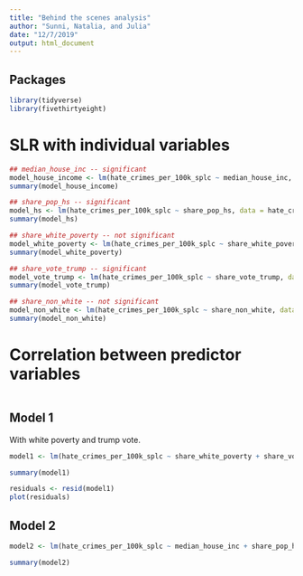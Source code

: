 ```yaml
---
title: "Behind the scenes analysis"
author: "Sunni, Natalia, and Julia"
date: "12/7/2019"
output: html_document
---
```


## Packages
```r
library(tidyverse)
library(fivethirtyeight)
```

# SLR with individual variables
```r
## median_house_inc -- significant
model_house_income <- lm(hate_crimes_per_100k_splc ~ median_house_inc, data = hate_crimes)
summary(model_house_income)

## share_pop_hs -- significant
model_hs <- lm(hate_crimes_per_100k_splc ~ share_pop_hs, data = hate_crimes)
summary(model_hs)

## share_white_poverty -- not significant
model_white_poverty <- lm(hate_crimes_per_100k_splc ~ share_white_poverty, data = hate_crimes)
summary(model_white_poverty)

## share_vote_trump -- significant
model_vote_trump <- lm(hate_crimes_per_100k_splc ~ share_vote_trump, data = hate_crimes)
summary(model_vote_trump)

## share_non_white -- not significant
model_non_white <- lm(hate_crimes_per_100k_splc ~ share_non_white, data = hate_crimes)
summary(model_non_white)
```


# Correlation between predictor variables
```r

```



## Model 1
With white poverty and trump vote.
```r
model1 <- lm(hate_crimes_per_100k_splc ~ share_white_poverty + share_vote_trump + share_white_poverty* share_vote_trump, data = hate_crimes)

summary(model1)

residuals <- resid(model1)
plot(residuals)
```

## Model 2
```r
model2 <- lm(hate_crimes_per_100k_splc ~ median_house_inc + share_pop_hs + share_white_poverty + share_vote_trump + share_non_white, data = hate_crimes)

summary(model2)
```


